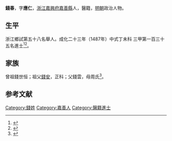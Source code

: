 {{Otheruses|other=名为錢春的其他人物|錢春}}
{{明清人物信息框
| 姓名 = 錢春
| 原名 =
| 圖片名稱= 
| 圖片大小 =
| 圖片說明 = 
| 最高職務 =
| 國家 = 大明 
| 爵位 =
| 籍貫 = [[浙江|浙江]][[嘉興府|嘉興府]][[嘉善縣|嘉善縣]]
| 族裔 = 
| 字號 = 
| 諡號 =
| 出生日期 = 五月十五日
| 出生地點 =
| 逝世日期 = 卒年不詳 
| 逝世地點 =
| 墓葬 =
| 配偶 = 沈氏
| 親屬 = 
| 出身 =
* 成化二十三年丁未科同進士出身
| 經歷 =
| 著作 = 
}}
'''錢春'''{{BD|1456年||？年||}}，字'''應仁'''，[[浙江|浙江]][[嘉興府|嘉興府]][[嘉善縣|嘉善縣]]人，醫籍，[[明朝|明朝]]政治人物。

== 生平 ==
浙江鄉試第五十八名舉人。成化二十三年（1487年）中式丁未科<!---會試第一百七十名--->三甲第一百三十五名進士<ref>{{Cite book|title=《[[皇明贡举考|皇明贡举考]]》卷五|last=（明）[[张朝瑞|张朝瑞]]|first=|publisher=《续修四库全书》史部第828册|year=|isbn=|location=|pages=}}</ref><ref>{{Cite book|title=贡举志五种 上|last=鲁小俊，江俊伟著|first=|publisher=武汉：武汉大学出版社|year=2009|isbn=978-7-307-07043-1|location=|pages=256-258}}</ref>。

== 家族 ==
曾祖錢世恒；祖父[[錢安|錢安]]，正科；父錢雲，母周氏<ref>{{Cite book|title=天一阁藏明代科举录选刊 登科录 点校本|last=龚延明主编|first=|publisher=宁波出版社|year=2016|isbn=978-7-5526-2320-8|location=宁波|pages=|quote=《天一閣藏明代科舉錄選刊.登科錄》之《成化二十三年進士登科錄》}}</ref>。

==参考文献==
{{reflist}}

{{成化二十三年丁未科殿試金榜}}

{{Authority control}}

{{DEFAULTSORT:}}
[[Category:錢姓|Category:錢姓]]
[[Category:嘉善人|Category:嘉善人]]
[[Category:醫籍進士|Category:醫籍進士]]